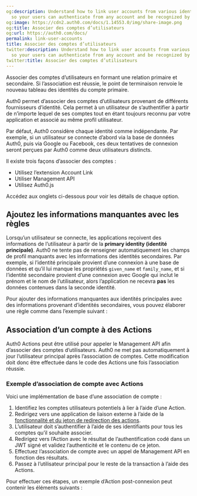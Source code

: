 ```yaml
---
og:description: Understand how to link user accounts from various identity providers,
  so your users can authenticate from any account and be recognized by your app.
og:image: https://cdn2.auth0.com/docs/1.14553.0/img/share-image.png
og:title: Associer des comptes d’utilisateurs
og:url: https://auth0.com/docs/
permalink: link-user-accounts
title: Associer des comptes d’utilisateurs
twitter:description: Understand how to link user accounts from various identity providers,
  so your users can authenticate from any account and be recognized by your app.
twitter:title: Associer des comptes d’utilisateurs
---
```


Associer des comptes d’utilisateurs en formant une relation primaire et secondaire. Si l’association est réussie, le point de terminaison renvoie le nouveau tableau des identités du compte primaire.

Auth0 permet d’associer des comptes d’utilisateurs provenant de différents fournisseurs d’identité. Cela permet à un utilisateur de s’authentifier à partir de n’importe lequel de ses comptes tout en étant toujours reconnu par votre application et associé au même profil utilisateur.



Par défaut, Auth0 considère chaque identité comme indépendante. Par exemple, si un utilisateur se connecte d’abord via la base de données Auth0, puis via Google ou Facebook, ces deux tentatives de connexion seront perçues par Auth0 comme deux utilisateurs distincts.

Il existe trois façons d’associer des comptes :

* Utilisez l’extension Account Link
* Utiliser Management API
* Utilisez Auth0.js

Accédez aux onglets ci-dessous pour voir les détails de chaque option.



## Ajoutez les informations manquantes avec les règles

Lorsqu’un utilisateur se connecte, les applications reçoivent des informations de l’utilisateur à partir de la **primary identity (identité principale)**. Auth0 ne tente pas de renseigner automatiquement les champs de profil manquants avec les informations des identités secondaires. Par exemple, si l’identité principale provient d’une connexion à une base de données et qu’il lui manque les propriétés `given_name` et `family_name`, et si l’identité secondaire provient d’une connexion avec Google qui inclut le prénom et le nom de l’utilisateur, alors l’application ne recevra **pas** les données contenues dans la seconde identité.

Pour ajouter des informations manquantes aux identités principales avec des informations provenant d’identités secondaires, vous pouvez élaborer une règle comme dans l’exemple suivant :





## Association d’un compte à des Actions

Auth0 Actions peut être utilisé pour appeler le Management API afin d’associer des comptes d’utilisateurs. Auth0 ne met pas automatiquement à jour l’utilisateur principal après l’association de comptes. Cette modification doit donc être effectuée dans le code des Actions une fois l’association réussie.



### Exemple d’association de compte avec Actions

Voici une implémentation de base d’une association de compte :



1. Identifiez les comptes utilisateurs potentiels à lier à l’aide d’une Action.
2. Redirigez vers une application de liaison externe à l’aide de la [fonctionnalité et du jeton de redirection des actions](/signup-and-login-triggers/login-trigger/redirect-with-actions).
3. L’utilisateur doit s’authentifier à l’aide de ses identifiants pour tous les comptes qu’il souhaite associer.
4. Redirigez vers l’Action avec le résultat de l’authentification codé dans un JWT signé et validez l’authenticité et le contenu de ce jeton.
5. Effectuez l’association de compte avec un appel de Management API en fonction des résultats.
6. Passez à l’utilisateur principal pour le reste de la transaction à l’aide des Actions.

Pour effectuer ces étapes, un exemple d’Action post-connexion peut contenir les éléments suivants :